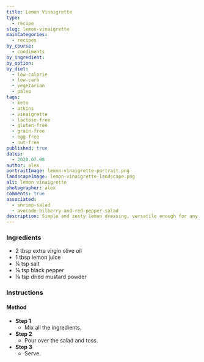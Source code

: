 ```yaml
---
title: Lemon Vinaigrette
type:
  - recipe
slug: lemon-vinaigrette
mainCategories:
  - recipes
by_course:
  - condiments
by_ingredient:
by_option:
by_diet:
  - low-calorie
  - low-carb
  - vegetarian
  - paleo
tags:
  - keto
  - atkins
  - vinaigrette
  - lactose-free
  - gluten-free
  - grain-free
  - egg-free
  - nut-free
published: true
dates:
  - 2020.07.08
author: alex
portraitImage: lemon-vinaigrette-portrait.png
landscapeImage: lemon-vinaigrette-landscape.png
alt: lemon vinaigrette
photographer: alex
comments: true
associated:
  - shrimp-salad
  - avocado-bilberry-and-red-pepper-salad
description: Simple and zesty lemon dressing, versatile enough for any salad.
---
```


<Ingredients>

### Ingredients

- 2 tbsp extra virgin olive oil
- 1 tbsp lemon juice
- ¼ tsp salt
- ⅛ tsp black pepper
- ⅛ tsp dried mustard powder

</Ingredients>

<Instructions>

### Instructions

#### Method

- **Step 1**
  - Mix all the ingredients.
- **Step 2**
  - Pour over the salad and toss.
- **Step 3**
  - Serve.

</Instructions>

